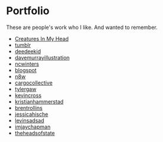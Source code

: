 # Portfolio

These are people's work who I like. And wanted to remember.

- [Creatures In My Head](http://www.creaturesinmyhead.com/)
- [tumblr](https://masonlondon.tumblr.com/)
- [deedeekid](http://deedeekid.com/artworks)
- [davemurrayillustration](http://davemurrayillustration.com/)
- [ncwinters](http://ncwinters.com/)
- [blogspot](http://theoellsworth.blogspot.com/)
- [n8w](https://www.n8w.com/audio_index.php?article_type_id=4)
- [cargocollective](http://cargocollective.com/formconspiracy)
- [tylergaw](https://tylergaw.com/)
- [kevincross](http://www.kevincross.net/#After)
- [kristianhammerstad](http://www.kristianhammerstad.com/#info)
- [brentrollins](https://brentrollins.com/UNDFTD)
- [jessicahische](http://jessicahische.is/working)
- [levinsadsad](http://www.levinsadsad.com/)
- [imjaychapman](https://www.imjaychapman.com/)
- [theheadsofstate](http://theheadsofstate.com/)
